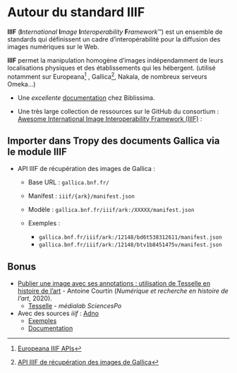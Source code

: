 # Autour du standard IIIF {.unnumbered}


 **IIIF** (**I***nternational* **I***mage* **I***nteroperability* **F***ramework*™) est un ensemble de standards qui définissent un cadre d’interopérabilité pour la diffusion des images numériques sur le Web. 
  
  **IIIF** permet la manipulation homogène d'images indépendamment de leurs localisations physiques et des établissements qui les hébergent. (utilisé notamment sur Europeana[^europ] , Gallica[^gallica], Nakala, de nombreux serveurs Omeka…)

- Une *excellente* [documentation](https://iiif.biblissima.fr) chez Biblissima.

- Une très large collection de ressources sur le GitHub du consortium : [Awesome International Image Interoperability Framework (IIIF)](https://github.com/IIIF/awesome-iiif) : 

[^europ]: [Europeana IIIF APIs](https://pro.europeana.eu/page/iiif)

[^gallica]: [API IIIF de récupération des images de Gallica](https://api.bnf.fr/fr/api-iiif-de-recuperation-des-images-de-gallica)

## Importer dans Tropy des documents Gallica via le module IIIF

- API IIIF de récupération des images de Gallica :

  - Base URL : `gallica.bnf.fr/`
  
  - Manifest : `iiif/{ark}/manifest.json`
  
  - Modèle : `gallica.bnf.fr/iiif/ark:/XXXXX/manifest.json`


  - Exemples : 
    - `gallica.bnf.fr/iiif/ark:/12148/bd6t538312611/manifest.json`
    - `gallica.bnf.fr/iiif/ark:/12148/btv1b8451475v/manifest.json`
    


## Bonus 

- [Publier une image avec ses annotations : utilisation de Tesselle en histoire de l’art](https://numrha.hypotheses.org/1019) - Antoine Courtin (_Numérique et recherche en histoire de l'art_, 2020).
    - [Tesselle](https://medialab.github.io/tesselle/#/) - *médialab SciencesPo*
- Avec des sources *iiif* : [Adno](https://adno.app/fr/)
  - [Exemples](https://adno.app/fr/example/)
  -  [Documentation](https://adno.app/fr/docs/prologue/quick-start/)
